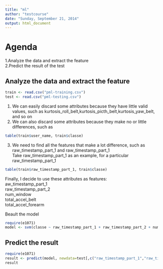```yaml
---
title: "ml"
author: "testcourse"
date: "Sunday, September 21, 2014"
output: html_document
---
```


# Agenda  
 1.Analyze the data and extract the feature  
 2.Predict the result of the test



## Analyze the data and extract the feature  
```r
train <- read.csv("pml-training.csv")
test <- read.csv("pml-testing.csv")
```

1. We can easily discard some attributes because they have little valid values, such as kurtosis_roll_belt,kurtosis_picth_belt,kurtosis_yaw_belt, and so on
2. We can also discard some attributes because they make no or little differences, such as
```r
table(train$user_name, train$classe)
```  
3. We need to find all the features that make a lot difference, such as raw_timestamp_part_1 and raw_timestamp_part_1  
Take raw_timestamp_part_1 as an example, for a particular raw_timestamp_part_1
```r
table(train$raw_timestamp_part_1, train$classe)
```  
Finally, I decide to use these attributes as features:  
  aw_timestamp_part_1  
  raw_timestamp_part_2  
  num_window  
  total_accel_belt  
  total_accel_forearm  
  
  
Beault the model  
```r
require(e1071)
model <- svm(classe ~ raw_timestamp_part_1 + raw_timestamp_part_2 + num_window + total_accel_belt + total_accel_forearm, data = train)
```

## Predict the result  
```r
require(e1071)
result <- predict(model, newdata=test[,c("raw_timestamp_part_1","raw_timestamp_part_2","num_window","total_accel_belt","total_accel_forearm")])
result
```  






